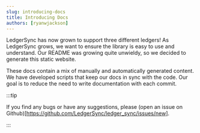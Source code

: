 ```yaml
---
slug: introducing-docs
title: Introducing Docs
authors: [ryanwjackson]
---
```


LedgerSync has now grown to support three different ledgers! As LedgerSync grows, we want to ensure the library is easy to use and understand. Our README was growing quite unwieldy, so we decided to generate this static website.

These docs contain a mix of manually and automatically generated content. We have developed scripts that keep our docs in sync with the code. Our goal is to reduce the need to write documentation with each commit.

:::tip

If you find any bugs or have any suggestions, please (open an issue on Github)[https://github.com/LedgerSync/ledger_sync/issues/new].

:::
